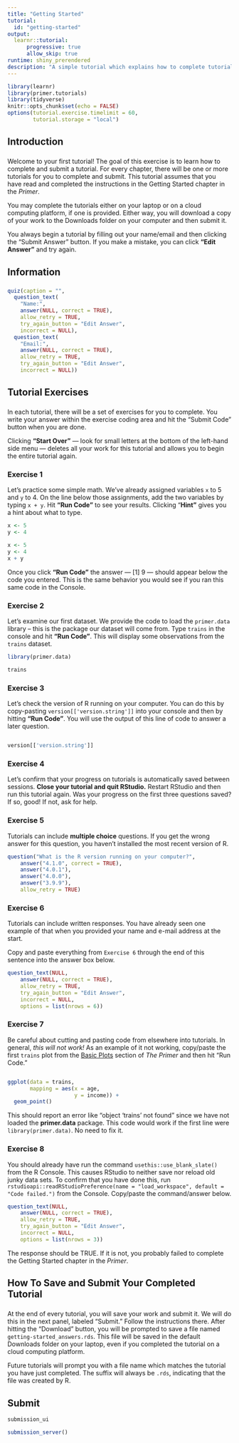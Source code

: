 ```yaml
---
title: "Getting Started"
tutorial:
  id: "getting-started"
output:
  learnr::tutorial:
      progressive: true
      allow_skip: true
runtime: shiny_prerendered
description: "A simple tutorial which explains how to complete tutorials."
---
```


```r
library(learnr)
library(primer.tutorials)
library(tidyverse)
knitr::opts_chunk$set(echo = FALSE)
options(tutorial.exercise.timelimit = 60, 
        tutorial.storage = "local") 
```


<!-- Plan is that students are told to read the Getting Started chapter before the first class. We want them to, at least, install R/RStudio before the first class. Then, in class, we do this tutorial together. Given that structure, we should make this a bit longer and ensure that all the important things in Getting Started have, in fact, been done. -->

## Introduction
###

Welcome to your first tutorial! The goal of this exercise is to learn how to complete and submit a tutorial. For every chapter, there will be one or more tutorials for you to complete and submit. This tutorial assumes that you have read and completed the instructions in the Getting Started chapter in the *Primer*. 

You may complete the tutorials either on your laptop or on a cloud computing platform, if one is provided. Either way, you will download a copy of your work to the Downloads folder on your computer and then submit it.

You always begin a tutorial by filling out your name/email and then clicking the "Submit Answer" button. If you make a mistake, you can click **"Edit Answer"** and try again. 


## Information
###

```r
quiz(caption = "",
  question_text(
    "Name:",
    answer(NULL, correct = TRUE),
    allow_retry = TRUE,
    try_again_button = "Edit Answer",
    incorrect = NULL),
  question_text(
    "Email:",
    answer(NULL, correct = TRUE),
    allow_retry = TRUE,
    try_again_button = "Edit Answer",
    incorrect = NULL))
```


## Tutorial Exercises 
###

In each tutorial, there will be a set of exercises for you to complete. You write your answer within the exercise coding area and hit the "Submit Code" button when you are done.

Clicking **"Start Over"** --- look for small letters at the bottom of the left-hand side menu --- deletes all your work for this tutorial and allows you to begin the entire tutorial again.

### Exercise 1

Let's practice some simple math. We've already assigned variables `x` to 5 and `y` to 4. On the line below those assignments, add the two variables by typing `x + y`. Hit **"Run Code"** to see your results. Clicking "**Hint"** gives you a hint about what to type. 

```r
x <- 5
y <- 4
```

```r
x <- 5
y <- 4
x + y
```

Once you click **"Run Code"** the answer --- [1] 9 --- should appear below the code you entered. This is the same behavior you would see if you ran this same code in the Console.

### Exercise 2

Let's examine our first dataset. We provide the code to load the `primer.data` library -- this is the package our dataset will come from. Type `trains` in the console and hit **"Run Code"**. This will display some observations from the `trains` dataset. 

```r
library(primer.data)
```

```r
trains
```

### Exercise 3

Let's check the version of R running on your computer. You can do this by copy-pasting `version[['version.string']]` into your console and then by hitting **"Run Code"**. You will use the output of this line of code to answer a later question. 

```r

```

```r
version[['version.string']]
```

### Exercise 4

Let's confirm that your progress on tutorials is automatically saved between sessions. **Close your tutorial and quit RStudio.** Restart RStudio and then run this tutorial again. Was your progress on the first three questions saved? If so, good! If not, ask for help. 

### Exercise 5

Tutorials can include **multiple choice** questions. If you get the wrong answer for this question, you haven't installed the most recent version of R. 

```r
question("What is the R version running on your computer?",
    answer("4.1.0", correct = TRUE),
    answer("4.0.1"),
    answer("4.0.0"),
    answer("3.9.9"),
    allow_retry = TRUE)
```

### Exercise 6

Tutorials can include written responses. You have already seen one example of that when you provided your name and e-mail address at the start.

Copy and paste everything from `Exercise 6` through the end of this sentence into the answer box below.

```r
question_text(NULL,
    answer(NULL, correct = TRUE),
    allow_retry = TRUE,
    try_again_button = "Edit Answer",
    incorrect = NULL,
    options = list(nrows = 6))
```

### Exercise 7

Be careful about cutting and pasting code from elsewhere into tutorials. In general, *this will not work!* As an example of it not working, copy/paste the first `trains` plot from the [Basic Plots](https://ppbds.github.io/primer/visualization.html#basic-plots) section of *The Primer* and then hit "Run Code."

```r

```


```r
ggplot(data = trains, 
       mapping = aes(x = age, 
                     y = income)) + 
  geom_point()
```

This should report an error like "object 'trains' not found" since we have not loaded the **primer.data** package. This code would work if the first line were `library(primer.data)`. No need to fix it.

### Exercise 8

You should already have run the command `usethis::use_blank_slate()` from the R Console. This causes RStudio to neither save nor reload old junky data sets. To confirm that you have done this, run `rstudioapi::readRStudioPreference(name = "load_workspace", default = "Code failed.")` from the Console. Copy/paste the command/answer below.

```r
question_text(NULL,
    answer(NULL, correct = TRUE),
    allow_retry = TRUE,
    try_again_button = "Edit Answer",
    incorrect = NULL,
    options = list(nrows = 3))
```

The response should be TRUE. If it is not, you probably failed to complete the Getting Started chapter in the *Primer*.


## How To Save and Submit Your Completed Tutorial
###

At the end of every tutorial, you will save your work and submit it. We will do this in the next panel, labeled "Submit." Follow the instructions there. After hitting the "Download" button, you will be prompted to save a file named `getting-started_answers.rds`. This file will be saved in the default Downloads folder on your laptop, even if you completed the tutorial on a cloud computing platform.

Future tutorials will prompt you with a file name which matches the tutorial you have just completed. The suffix will always be `.rds`, indicating that the file was created by R.


## Submit

```r
submission_ui
```

```r
submission_server()
```

